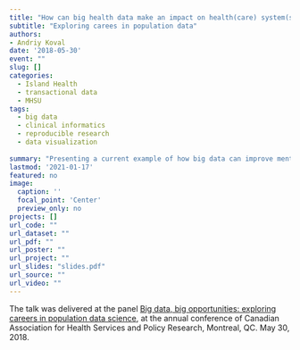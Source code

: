 ```yaml
---
title: "How can big health data make an impact on health(care) system(s)?"
subtitle: "Exploring carees in population data"
authors: 
- Andriy Koval
date: '2018-05-30'
event: ""
slug: []
categories:
  - Island Health
  - transactional data
  - MHSU
tags:
  - big data
  - clinical informatics
  - reproducible research
  - data visualization
  
summary: "Presenting a current example of how big data can improve mental health and augment surveillance in the province of B.C. through developing a framework for 'messy' transactional electronic health record (EHR) data from secondary and tertiary health services"
lastmod: '2021-01-17'
featured: no
image:
  caption: ''
  focal_point: 'Center'
  preview_only: no
projects: []
url_code: ""
url_dataset: ""
url_pdf: ""
url_poster: ""
url_project: ""
url_slides: "slides.pdf"
url_source: ""
url_video: ""
---
```




The talk was delivered at the panel [Big data, big opportunities: exploring careers in population data science](https://cahspr.ca/wp-content/uploads/2020/11/Book-of-Abstracts-CAHSPR-2018.pdf), at the annual conference of Canadian Association for Health Services and Policy Research, Montreal, QC. May 30, 2018. 
